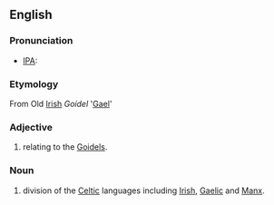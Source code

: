 ==English==
===Pronunciation===
*[[w:IPA|IPA]]: {{IPA|/gɔɪd(ə)lɪk/}}

===Etymology===
From Old [[Irish]] ''Goídel'' '[[Gael]]'
===Adjective===
#relating to the [[Goidel]]s.
===Noun===
#division of the [[Celtic]] languages including [[Irish]], [[Gaelic]] and [[Manx]].